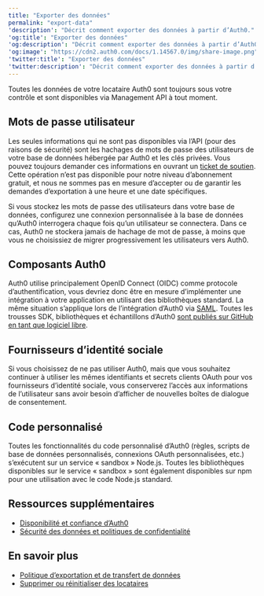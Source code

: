 ```yaml
---
title: "Exporter des données"
permalink: "export-data"
'description': "Décrit comment exporter des données à partir d’Auth0."
'og:title': "Exporter des données"
'og:description': "Décrit comment exporter des données à partir d’Auth0."
'og:image': "https://cdn2.auth0.com/docs/1.14567.0/img/share-image.png"
'twitter:title': "Exporter des données"
'twitter:description': "Décrit comment exporter des données à partir d’Auth0."
---
```


Toutes les données de votre locataire Auth0 sont toujours sous votre contrôle et sont disponibles via <Tooltip href="/docs/fr-ca/glossary?term=management-api" tip="Management API
Un produit permettant aux clients d’effectuer des tâches administratives." cta="Voir le glossaire">Management API</Tooltip> à tout moment.

## Mots de passe utilisateur

Les seules informations qui ne sont pas disponibles via l’API (pour des raisons de sécurité) sont les hachages de mots de passe des utilisateurs de votre base de données hébergée par Auth0 et les clés privées. Vous pouvez toujours demander ces informations en ouvrant un [ticket de soutien](https://support.auth0.com). Cette opération n’est pas disponible pour notre niveau d’abonnement gratuit, et nous ne sommes pas en mesure d’accepter ou de garantir les demandes d’exportation à une heure et une date spécifiques.

Si vous stockez les mots de passe des utilisateurs dans votre base de données, configurez une connexion personnalisée à la base de données qu’Auth0 interrogera chaque fois qu’un utilisateur se connectera. Dans ce cas, Auth0 ne stockera jamais de hachage de mot de passe, à moins que vous ne choisissiez de migrer progressivement les utilisateurs vers Auth0.

## Composants Auth0

Auth0 utilise principalement <Tooltip href="/docs/fr-ca/glossary?term=openid" tip="OpenID
Norme ouverte d’authentification qui permet aux applications de vérifier l’identité des utilisateurs sans avoir à collecter leurs informations de connexion." cta="Voir le glossaire">OpenID</Tooltip> Connect (OIDC) comme protocole d’authentification, vous devriez donc être en mesure d’implémenter une intégration à votre application en utilisant des bibliothèques standard. La même situation s’applique lors de l’intégration d’Auth0 via [SAML](/docs/fr-ca/authenticate/single-sign-on/outbound-single-sign-on/configure-auth0-saml-identity-provider). Toutes les trousses SDK, bibliothèques et échantillons d’Auth0  [sont publiés sur GitHub en tant que logiciel libre](https://github.com/auth0/).

## Fournisseurs d’identité sociale

Si vous choisissez de ne pas utiliser Auth0, mais que vous souhaitez continuer à utiliser les mêmes identifiants et secrets clients <Tooltip href="/docs/fr-ca/glossary?term=oath2" tip="OAuth 2.0
Cadre d’applications d’autorisation qui définit les protocoles d’autorisation et les flux de production." cta="Voir le glossaire">OAuth</Tooltip> pour vos fournisseurs d’identité sociale, vous conserverez l’accès aux informations de l’utilisateur sans avoir besoin d’afficher de nouvelles boîtes de dialogue de consentement.

## Code personnalisé

Toutes les fonctionnalités du code personnalisé d’Auth0 (règles, scripts de base de données personnalisés, connexions OAuth personnalisées, etc.) s’exécutent sur un service « sandbox » Node.js. Toutes les bibliothèques disponibles sur le service « sandbox » sont également disponibles sur npm pour une utilisation avec le code Node.js standard.

## Ressources supplémentaires

* [Disponibilité et confiance d’Auth0](https://auth0.com/availability-trust)
* [Sécurité des données et politiques de confidentialité](https://auth0.com/security)

## En savoir plus

* [Politique d’exportation et de transfert de données](/docs/fr-ca/troubleshoot/customer-support/operational-policies/data-export-and-transfer-policy)
* [Supprimer ou réinitialiser des locataires](/docs/fr-ca/troubleshoot/customer-support/manage-subscriptions/delete-or-reset-tenant)